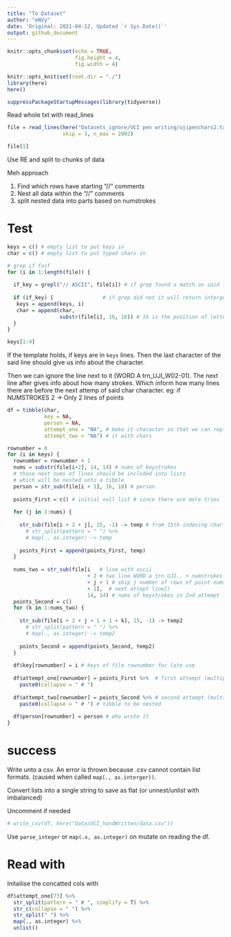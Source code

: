 ```yaml
---
title: "To Dataset"
author: "eNVy"
date: 'Original: 2021-04-12, Updated `r Sys.Date()`'
output: github_document
---
```


```r
knitr::opts_chunk$set(echo = TRUE,
                      fig.height = 4, 
                      fig.width = 4)

knitr::opts_knit$set(root.dir = "./")
library(here)
here()
```


```r
suppressPackageStartupMessages(library(tidyverse))
```

Read whole txt with read_lines

```r
file = read_lines(here("Datasets_ignore/UCI pen writing/ujipenchars2.txt"),
                  skip = 3, n_max = 2002)

file[1]
```

Use RE and split to chunks of data

Meh approach
  
  1. Find which rows have starting "//" comments
  2. Nest all data within the "//" comments
  3. split nested data into parts based on numstrokes

# Test

```r
keys = c() # empty list to put keys in 
char = c() # empty list to put typed chars in 

# grep if fasf 
for (i in 1:length(file)) { 
  
  if_key = grepl("// ASCII", file[i]) # if grep found a match on said line
  
  if (if_key) {                # if grep did not it will return interger(0)
   keys = append(keys, i)
   char = append(char, 
                 substr(file[i], 16, 16)) # 16 is the position of letter
  }
}

keys[1:4]
```

If the template holds, if keys are in ```keys``` lines. Then the last character of the said line should give us info about the character. 

Then we can ignore the line next to it (WORD A trn_UJI_W02-01).
The next line after gives info about how many strokes. Which inform how many lines there are before the next attemp of said char character.
eg: if NUMSTROKES 2 -> Only 2 lines of points

```r
df = tibble(char, 
            key = NA,
            person = NA, 
            attempt_one = "NA", # make it character so that we can replace
            attempt_two = "NA") # it with chars

rownumber = 0
for (i in keys) {
  rownumber = rownumber + 1
  nums = substr(file[i+2], 14, 14) # nums of keystrokes 
  # those next nums of lines should be included into lists
  # which will be nested unto a tibble
  person = str_sub(file[i + 1], 16, 18) # person
  
  points_First = c() # initial null list # since there are more tries
  
  for (j in 1:nums) {
    
    str_sub(file[i + 2 + j], 15, -1) -> temp # from 15th indexing char to end
      # str_split(pattern = " ") %>% 
      # map(., as.integer) -> temp
    
    points_First = append(points_First, temp)
  }
  
  nums_two = str_sub(file[i   # line with ascii
                          + 2 # two line WORD a trn_UJI.. + numstrokes
                          + j + 1 # skip j number of rows of point numstrokes
                          + 1],  # next attept line])
                          14, 14) # nums of keystrokes in 2nd attempt
  points_Second = c()
  for (k in 1:nums_two) {
    
    str_sub(file[i + 2 + j + 1 + 1 + k], 15, -1) -> temp2
      # str_split(pattern = " ") %>% 
      # map(., as.integer) -> temp2
    
    points_Second = append(points_Second, temp2)
  }
  
  df$key[rownumber] = i # keys of file rownumber for late use
  
  df$attempt_one[rownumber] = points_First %>%  # first attempt (multiple or not keystrokes)
    paste0(collapse = " # ")
  
  df$attempt_two[rownumber] = points_Second %>% # second attempt (multiple or note keystrokes)
    paste0(collapse = " # ") # tibble to be nested
  
  df$person[rownumber] = person # who wrote it
}

```

# success

Write unto a csv.
An error is thrown because .csv cannot contain list formats. (caused when called ```map(., as.interger))```. 

Convert lists into a single string to save as flat (or unnest/unlist with imbalanced)

Uncomment if needed

```r
# write_csv(df, here("Data/UCI_handWritten/data.csv"))
```

Use ```parse_integer``` or ```map(.x, as.integer)``` on mutate on reading the df.

# Read with

Initailise the concatted cols with

```r
df$attempt_one[73] %>% 
  str_split(pattern = " # ", simplify = T) %>% 
  str_c(collapse = " ") %>% 
  str_split(" ") %>% 
  map(., as.integer) %>% 
  unlist()
```


